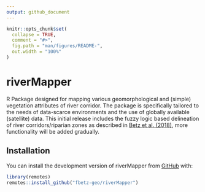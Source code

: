 ```yaml
---
output: github_document
---
```


<!-- README.md is generated from README.Rmd. Please edit that file -->

```r
knitr::opts_chunk$set(
  collapse = TRUE,
  comment = "#>",
  fig.path = "man/figures/README-",
  out.width = "100%"
)
```

# riverMapper

<!-- badges: start -->
<!-- badges: end -->

R Package designed for mapping various geomorphological and (simple)
vegetation attributes of river corridor. The package is specifically tailored to the
needs of data-scarce environments and the use of globally available (satellite) data.
This initial release includes the fuzzy logic based delineation of river corridors/riparian zones as described in [Betz et al. (2018)](https://doi.org/10.1016/j.geomorph.2018.01.024), more functionality will be added gradually.    


## Installation

You can install the development version of riverMapper from [GitHub](https://github.com/) with:

``` r
library(remotes)
remotes::install_github("fbetz-geo/riverMapper")
```